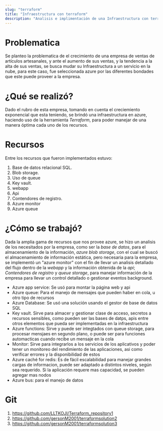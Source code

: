 ```yaml
---
slug: "terraform"
title: "Infraestructura con terraform"
description: "Analisis e implimentación de una Infraestructura con terraform"
---
```


# Problematica
Se planteo la problematica de el crecimiento de una empresa de ventas de artículos artesanales,
y ante el aumento de sus ventas, y la tendencia a la alta de sus ventas, se busca mudar su Infraestructura a un servicio 
en la nube, para este caso, fue seleccionada azure por las diferentes bondades que este puede proveer a la empresa.

# ¿Qué se realizó?
Dado el rubro de esta empresa, tomando en cuenta el creciemiento exponencial que esta teniendo, se brindó una infraestructura en azure,
haciendo uso de la herramienta *Terraform*, para poder manejar de una manera óptima cada uno de los recursos.

# Recursos 
Entre los recursos que fueron implementados estuvo:
1. Base de datos relacional SQL.
2. Blob storage.
3. Uso de queue
4. Key vault.
5. webapp
6. Api
7. Contendores de registro.
8. Azure monitor
9. Azure queue

# ¿Cómo se trabajó?
Dada la amplia gama de recursos que nos provee azure, se hizo un analisis de los necesitados
por la empresa, como ser la *base de datos*, para el almacenamiento de la información, *azure blob storage*, con el 
cual se buscó el almacenamiento de información estática, pero necesaria para la empresa, se implementó un "azure monitor"
con el fin de llevar un analisis detallado del flujo dentro de la *webapp* y la información obtenida
de la *api*; *Contendores de registro* y *queue storage*, para manejar información de la empresa para llevar un control detallado o
gestionar eventos background.


* Azure app service: Se usó para montar la página web y api
* Azure queue: Para el manejo de mensajes que pueden haber en cola, u otro tipo de recursos
* Azure Database: Se usó una solución usando el gestor de base de datos SQL
* Key vault. Sirve para almacer y gestionar clase de acceso, secretos a recursos sensibles, como pueden ser las bases de datps, apis entre otros elementos que pueda ser implementadas en la infraestructura
* Azure functions: Sirve y puede ser integtados con queue storage, para procesar mensjaes en segundo plano, o puede ser para funciones automacticas cuando recibe un mensaje en la cola
* Monitor: Sirve para integrarlos a los servicios de los aplicativos y poder tener un monitoreo del rendimiento de las aplicaciones, asi como verificar errores y la disponibilidad de estos
* Azure caché for redis: Es de fácil escalabilidad para manejar grandes cargas de informacion, puede ser adaptado a distintos niveles, según sea requerido. Si la aplicación requere mas capacidad, se pueden agregar mas nodos
* Azure bus: para el manejo de datos


# Git 
1. https://github.com/LLTKOJI/Terraform_repository1
2. https://github.com/gersonM2001/terraformsolution2
3. https://github.com/gersonM2001/terraformsolution3